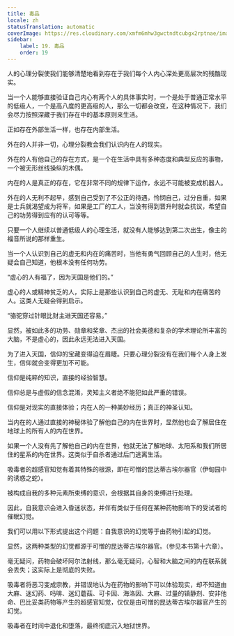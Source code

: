 ```yaml
---
title: 毒品
locale: zh
statusTranslation: automatic
coverImage: https://res.cloudinary.com/xmfm6mhw3gwctndtcubgx2rptnae/image/upload/v1741354419/small_cover_la_gran_rebelion_28716e29d2.webp
sidebar:
    label: 19. 毒品
    order: 19
---
```

人的心理分裂使我们能够清楚地看到存在于我们每个人内心深处更高层次的残酷现实。

当一个人能够直接验证自己内心有两个人的具体事实时，一个是处于普通正常水平的低级人，一个是高八度的更高级的人，那么一切都会改变，在这种情况下，我们会尽力按照深藏于我们存在中的基本原则来生活。

正如存在外部生活一样，也存在内部生活。

外在的人并非一切，心理分裂教会我们认识内在人的现实。

外在的人有他自己的存在方式，是一个在生活中具有多种态度和典型反应的事物，一个被无形丝线操纵的木偶。

内在的人是真正的存在，它在非常不同的规律下运作，永远不可能被变成机器人。

外在的人无利不起早，感到自己受到了不公正的待遇，怜悯自己，过分自重，如果是士兵就渴望成为将军，如果是工厂的工人，当没有得到晋升时就会抗议，希望自己的功劳得到应有的认可等等。

只要一个人继续以普通低级人的心理生活，就没有人能够达到第二次出生，像主的福音所说的那样重生。

当一个人认识到自己的虚无和内在的痛苦时，当他有勇气回顾自己的人生时，他无疑会自己知道，他根本没有任何功劳。

“虚心的人有福了，因为天国是他们的。”

虚心的人或精神贫乏的人，实际上是那些认识到自己的虚无、无耻和内在痛苦的人。这类人无疑会得到启示。

“骆驼穿过针眼比财主进天国还容易。”

显然，被如此多的功劳、勋章和奖章、杰出的社会美德和复杂的学术理论所丰富的大脑，不是虚心的，因此永远无法进入天国。

为了进入天国，信仰的宝藏变得迫在眉睫。只要心理分裂没有在我们每个人身上发生，信仰就会变得更加不可能。

信仰是纯粹的知识，直接的经验智慧。

信仰总是与虚假的信念混淆，灵知主义者绝不能犯如此严重的错误。

信仰是对现实的直接体验；内在人的一种美妙经历；真正的神圣认知。

当内在的人通过直接的神秘体验了解他自己的内在世界时，显然他也会了解居住在地球上的所有人的内在世界。

如果一个人没有先了解他自己的内在世界，他就无法了解地球、太阳系和我们所居住的星系的内在世界。这类似于自杀者通过后门逃离生活。

吸毒者的超感官知觉有着其特殊的根源，即在可憎的昆达蒂古埃尔器官（伊甸园中的诱惑之蛇）。

被构成自我的多种元素所束缚的意识，会根据其自身的束缚进行处理。

因此，自我意识会进入昏迷状态，并伴有类似于任何在某种药物影响下的受试者的催眠幻觉。

我们可以用以下形式提出这个问题：自我意识的幻觉等于由药物引起的幻觉。

显然，这两种类型的幻觉都源于可憎的昆达蒂古埃尔器官。（参见本书第十六章）。

毫无疑问，药物会破坏阿尔法射线，那么毫无疑问，心智和大脑之间的内在联系就会丢失；这实际上是彻底的失败。

吸毒者将恶习变成宗教，并错误地认为在药物的影响下可以体验现实，却不知道由大麻、迷幻药、吗啡、迷幻蘑菇、可卡因、海洛因、大麻、过量的镇静剂、安非他命、巴比妥类药物等产生的超感官知觉，仅仅是由可憎的昆达蒂古埃尔器官产生的幻觉。

吸毒者在时间中退化和堕落，最终彻底沉入地狱世界。

